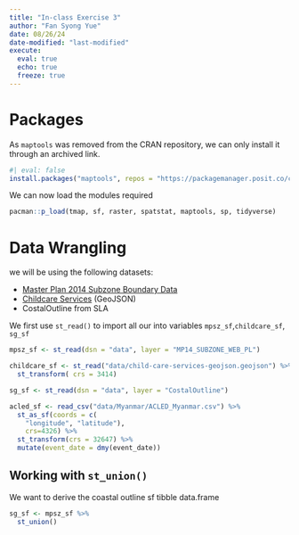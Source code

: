 ```yaml
---
title: "In-class Exercise 3"
author: "Fan Syong Yue"
date: 08/26/24
date-modified: "last-modified"
execute:
  eval: true
  echo: true
  freeze: true
---
```


# Packages

As `maptools` was removed from the CRAN repository, we can only install it through an archived link.

```r
#| eval: false
install.packages("maptools", repos = "https://packagemanager.posit.co/cran/2023-10-13")
```


We can now load the modules required

```r
pacman::p_load(tmap, sf, raster, spatstat, maptools, sp, tidyverse)
```

# Data Wrangling
we will be using the following datasets:

-   [Master Plan 2014 Subzone Boundary Data](https://beta.data.gov.sg/datasets/d_d14da225fccf921049ab64238ff473d9/view)
-   [Childcare Services](https://data.gov.sg/collections/2015/view) (GeoJSON)
-   CostalOutline from SLA

We first use `st_read()` to import all our into variables `mpsz_sf`,`childcare_sf`, `sg_sf`

```r
mpsz_sf <- st_read(dsn = "data", layer = "MP14_SUBZONE_WEB_PL")
```

```r
childcare_sf <- st_read("data/child-care-services-geojson.geojson") %>%
  st_transform( crs = 3414)
```

```r
sg_sf <- st_read(dsn = "data", layer = "CostalOutline")
```

```r
acled_sf <- read_csv("data/Myanmar/ACLED_Myanmar.csv") %>%
  st_as_sf(coords = c(
    "longitude", "latitude"),
    crs=4326) %>%
  st_transform(crs = 32647) %>%
  mutate(event_date = dmy(event_date))
```
## Working with `st_union()`
We want to derive the coastal outline sf tibble data.frame

```r
sg_sf <- mpsz_sf %>%
  st_union()
```


